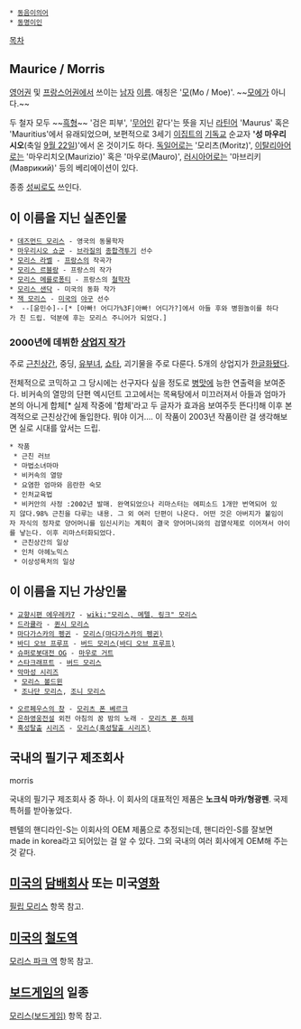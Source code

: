  * [[동음이의어]]
 * [[동명이인]]

[[목차]]
== Maurice / Morris ==
[[영어]]권 및 [[프랑스어]]권에서 쓰이는 [[남자]] [[이름]]. 애칭은 '[[모]](Mo / Moe)'. ~~[[모에]]가 아니다.~~

두 철자 모두 ~~[[흑형]]~~ '검은 피부', '[[무어]]인 같다'는 뜻을 지닌 [[라틴어]] 'Maurus' 혹은 'Mauritius'에서 유래되었으며, 보편적으로 3세기 [[이집트]]의 [[기독교]] 순교자 ''''성 마우리시오'''(축일 [[9월 22일]])'에서 온 것이기도 하다. [[독일어]]로는 '모리츠(Moritz)', [[이탈리아어]]로는 '마우리치오(Maurizio)' 혹은 '마우로(Mauro)', [[러시아어]]로는 '마브리키(Маврикий)' 등의 베리에이션이 있다.

종종 [[성씨]]로도 쓰인다.

== 이 이름을 지닌 실존인물 ==
 * [[데즈먼드 모리스]] - 영국의 동물학자
 * [[마우리시오 쇼군]] - [[브라질]]의 [[종합격투기]] 선수
 * [[모리스 라벨]] - [[프랑스]]의 작곡가
 * [[모리스 르블랑]] - 프랑스의 작가
 * [[모리스 메를로퐁티]] - 프랑스의 [[철학자]]
 * [[모리스 샌닥]] - 미국의 동화 작가
 * [[잭 모리스]] - [[미국]]의 [[야구]] 선수
 *  --[윤민수]--[* [아빠! 어디가%3F|아빠! 어디가?]에서 아들 후와 병원놀이를 하다가 친 드립. 덕분에 후는 모리스 주니어가 되었다.]

=== 2000년에 데뷔한 [[상업지 작가]] ===
주로 [[근친상간]], 중딩, [[유부녀]], [[쇼타]], 괴기물을 주로 다룬다. 5개의 상업지가 [[한글화]]됐다.

전체적으로 코믹하고 그 당시에는 선구자다 싶을 정도로 [[병맛]]에 능한 연출력을 보여준다. 비커속의 열망의 단편 엑시던트 고고에서는 목욕탕에서 미끄러져서 아들과 엄마가 본의 아니게 합체[* 실제 작중에 '합체'라고 두 글자가 효과음 보여주듯 뜬다!]해 이후 본격적으로 근친상간에 돌입한다. 뭐야 이거…. 이 작품이 2003년 작품이란 걸 생각해보면 실로 시대를 앞서는 드립.

 * 작품
  * 근친 러브
  * 마법소녀마마
  * 비커속의 열망
  * 요염한 엄마와 음란한 숙모
  * 인처교육법
  * 비커안의 사정 :2002년 발매. 완역되었으나 리마스터는 에피소드 1개만 번역되어 있지 않다.98% 근친을 다루는 내용. 그 외 여러 단편이 나온다. 어떤 것은 아버지가 불임이자 자식의 정자로 양어머니를 임신시키는 계획이 결국 양어머니와의 검열삭제로 이어져서 아이를 낳는다. 이후 리마스터화되었다.
  * 근친상간의 일상 
  * 인처 아헤노믹스
  * 이상성욕처의 일상
== 이 이름을 지닌 가상인물 ==
 * [[교향시편 에우레카7]] - [[wiki:"모리스, 메텔, 링크" 모리스]]
 * [[드라큘라]] - [[퀸시 모리스]]
 * [[마다가스카의 펭귄]] - [[모리스(마다가스카의 펭귄)]]
 * [[바디 오브 프루프]] - [[버드 모리스(바디 오브 프루프)]]
 * [[슈퍼로봇대전 OG]] - [[마우로 거트]]
 * [[스타크래프트]] - [[버드 모리스]]
 * [[악마성 시리즈]]
  * [[모리스 볼드윈]]
  * [[조나단 모리스]], [[조니 모리스]]

 * [[오르페우스의 창]] - [[모리츠 폰 베르크]]
 * [[은하영웅전설]] 외전 아침의 꿈 밤의 노래 - [[모리츠 폰 하제]]
 * [[혹성탈출 : 진화의 시작|혹성탈출]] [[혹성탈출 : 반격의 서막|시리즈]] - [[모리스(혹성탈출 시리즈)]]

== 국내의 필기구 제조회사 ==
morris

국내의 필기구 제조회사 중 하나. 이 회사의 대표적인 제품은 '''노크식 마카/형광펜'''. 국제특허를 받아놓았다.

펜텔의 핸디라인-S는 이회사의 OEM 제품으로 추정되는데, 핸디라인-S를 잘보면 made in korea라고 되어있는 걸 알 수 있다. 그외 국내의 여러 회사에게 OEM해 주는 것 같다.

== [[미국]]의 [[담배]]회사 또는 미국[[영화]] ==
[[필립 모리스]] 항목 참고.

== [[미국]]의 [[철도역]] ==
[[모리스 파크 역]] 항목 참고.

== [[보드게임]]의 일종 ==
[[모리스(보드게임)]] 항목 참고.
